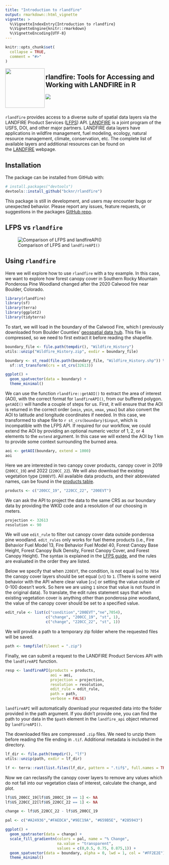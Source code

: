 ```yaml
---
title: "Introduction to rlandfire"
output: rmarkdown::html_vignette
vignette: >
  %\VignetteIndexEntry{Introduction to rlandfire}
  %\VignetteEngine{knitr::rmarkdown}
  %\VignetteEncoding{UTF-8}
---
```


```r
knitr::opts_chunk$set(
  collapse = TRUE,
  comment = "#>"
)
```

<img src="../man/figures/rlandfire.png" align="left" width="125" height="125"/>

## rlandfire: Tools for Accessing and Working with LANDFIRE in R

![](https://img.shields.io/github/r-package/v/bcknr/rlandfire)

\
\
`rlandfire` provides access to a diverse suite of spatial data layers via the LANDFIRE Product Services ([LFPS](https://lfps.usgs.gov/arcgis/rest/services/LandfireProductService/GPServer)) API. [LANDFIRE](#0) is a joint program of the USFS, DOI, and other major partners. LANDFIRE data layers have applications in wildfire management, fuel modeling, ecology, natural resource management, climate, conservation, etc. The complete list of available layers and additional resources can be found on the [LANDFIRE](#0) webpage.

## Installation

The package can be installed from GitHub with:

```r
# install.packages("devtools")
devtools::install_github("bcknr/rlandfire")
```

This package is still in development, and users may encounter bugs or unexpected behavior. Please report any issues, feature requests, or suggestions in the packages [GitHub repo](https://github.com/bcknr/rlandfire/issues).

## LFPS vs `rlandfire`

![Comparison of LFPS and `landfireAPI()`](../man/figures/lfps.png)

## Using `rlandfire`

Here we will explore how to use `rlandfire` with a toy example. In this case, we want to explore how forest canopy cover in Southern Rocky Mountain Ponderosa Pine Woodland changed after the 2020 Calwood fire near Boulder, Colorado.

```r
library(rlandfire)
library(sf)
library(terra)
library(ggplot2)
library(tidyterra)
```

To start, we will load in the boundary of the Calwood Fire, which I previously downloaded from Boulder Counties' [geospatial data hub](https://opendata-bouldercounty.hub.arcgis.com/). This file is compressed, so we need to first extract it before reading the shapefile.

```r
boundary_file <- file.path(tempdir(), "Wildfire_History")
utils::unzip("Wildfire_History.zip", exdir = boundary_file)

boundary <- st_read(file.path(boundary_file, "Wildfire_History.shp")) %>% 
  sf::st_transform(crs = st_crs(32613))

ggplot() +
  geom_spatvector(data = boundary) +
  theme_minimal()
```

We can use the function `rlandfire::getAOI()` to extract the area of interest (AOI), with the correct format for `landfireAPI()`, from our buffered polygon. `getAOI()` will handle a couple of steps for us. First, it will ensure that the AOI is returned in the correct order (`xmin`, `ymin`, `xmax`, `ymax`) but also convert the AOI to latitude and longitude coordinates if needed. In this case, we transformed to shape file to `r st_crs(boundary)$input`, which is incompatible with the LFPS API. If required for our workflow, we could extend the AOI by providing an optional numeric vector of 1, 2, or 4 elements to the `extend` argument. In this case we will extend the AOI by 1 km to provide some context surrounding the burned area.

```r
aoi <- getAOI(boundary, extend = 1000)
aoi
```

Here we are interested in two canopy cover products, canopy cover in 2019 (`200CC_19`) and 2022 (`220CC_22`). We will also download the existing vegetation type (`200EVT`). All available data products, and their abbreviated names, can be found in the [products table](https://lfps.usgs.gov/helpdocs/productstable.html).

```r
products <- c("200CC_19", "220CC_22", "200EVT")
```

We can ask the API to project the data to the same CRS as our boundary data by providing the WKID code and a resolution of our choosing in meters.

```r
projection <- 32613
resolution <- 90
```

We will use `edit_rule` to filter out canopy cover data outside ponderosa pine woodland. `edit_rules` only works for fuel theme products (i.e., Fire Behavior Fuel Model 13, Fire Behavior Fuel Model 40, Forest Canopy Base Height, Forest Canopy Bulk Density, Forest Canopy Cover, and Forest Canopy Height). The syntax is explained in the [LFPS guide](https://lfps.usgs.gov/helpdocs/LFProductsServiceUserGuide.pdf), and the rules are evaluated in the order they are listed.

Below we specify that when `220EVT`, the condition, is not equal (`ne`) to `7054` the canopy cover layers should be set equal (`st`) to `1`. (There is some weird behavior with the API where clear value [`cv`] or setting the value outside of 0-100 doesn't work. So here we are using `1` since that value is not found in the original data). To translate, the edit rules statement says that when existing vegetation cover is anything other than ponderosa pine woodland, the value of the canopy cover should be set to a specified value.

```r
edit_rule <- list(c("condition","200EVT","ne",7054),
                  c("change", "200CC_19", "st", 1),
                  c("change", "220CC_22", "st", 1))
```

We will provide a path to a temporary zip folder where the requested files will be saved.

```r
path <- tempfile(fileext = ".zip")
```

Finally, we can submit a request to the LANDFIRE Product Services API with the `landfireAPI` function.

```r
resp <- landfireAPI(products = products,
                    aoi = aoi, 
                    projection = projection, 
                    resolution = resolution,
                    edit_rule = edit_rule,
                    path = path,
                    verbose = FALSE)
```

`landfireAPI` will automatically download your requested data into the folder provided in the path argument. If you didn't provide one, you can find the path to your data in the `$path` element in the `landfire_api` object returned by `landfireAPI()`.

The downloaded files are compressed `.zip` files. We need to unzip them before reading the file ending in `.tif`. Additional metadata is included in the directory.

```r
lf_dir <- file.path(tempdir(), "lf")
utils::unzip(path, exdir = lf_dir)

lf <- terra::rast(list.files(lf_dir, pattern = ".tif$", full.names = TRUE))
```

Now we can reclassify the canopy cover layers to remove any values which do not fall into our vegetation class of interest, calculate the change, and plot.

```r
lf$US_200CC_19[lf$US_200CC_19 == 1] <- NA
lf$US_220CC_22[lf$US_220CC_22 == 1] <- NA

change <- lf$US_220CC_22 - lf$US_200CC_19

pal <- c("#A24936","#FAEDCA","#9EC19A", "#659B5E", "#285943")

ggplot() +
  geom_spatraster(data = change) +
  scale_fill_gradientn(colors = pal, name = "% Change",
                       na.value = "transparent",
                       values = c(0,0.5, 0.75, 0.875,1)) +
  geom_spatvector(data = boundary, alpha = 0, lwd = 1, col = "#FF2E2E") +
  theme_minimal()
```
